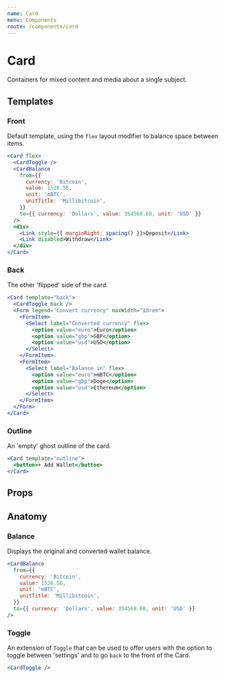 ```yaml
---
name: Card
menu: Components
route: /components/card
---
```



# Card

Containers for mixed content and media about a single subject.

## Templates

### Front

Default template, using the `flex` layout modifier to balance space between items.

```jsx react-live
<Card flex>
  <CardToggle />
  <CardBalance
    from={{
      currency: 'Bitcoin',
      value: 1526.56,
      unit: 'mBTC',
      unitTitle: 'Millibitcoin',
    }}
    to={{ currency: 'Dollars', value: 354568.68, unit: 'USD' }}
  />
  <div>
    <Link style={{ marginRight: spacing() }}>Deposit</Link>
    <Link disabled>Withdraw</Link>
  </div>
</Card>
```

### Back

The other 'flipped' side of the card.

```jsx react-live
<Card template="back">
  <CardToggle back />
  <Form legend="Convert currency" maxWidth="18rem">
    <FormItem>
      <Select label="Converted currency" flex>
        <option value="euro">Euro</option>
        <option value="gbp">GBP</option>
        <option value="usd">USD</option>
      </Select>
    </FormItem>
    <FormItem>
      <Select label="Balance in" flex>
        <option value="euro">mBTC</option>
        <option value="gbp">Doge</option>
        <option value="usd">Ethereum</option>
      </Select>
    </FormItem>
  </Form>
</Card>
```

### Outline

An 'empty' ghost outline of the card.

```jsx react-live
<Card template="outline">
  <button>+ Add Wallet</button>
</Card>
```

## Props

<PropsTable of={Card} />

## Anatomy

### Balance

Displays the original and converted wallet balance.

```jsx react-live
<CardBalance
  from={{
    currency: 'Bitcoin',
    value: 1526.56,
    unit: 'mBTC',
    unitTitle: 'Millibitcoin',
  }}
  to={{ currency: 'Dollars', value: 354568.68, unit: 'USD' }}
/>
```

<PropsTable of={CardBalance} />

### Toggle

An extension of `Toggle` that can be used to offer users with the option to toggle between 'settings' and to go `back` to the front of the Card.

```jsx react-live
<CardToggle />
```

<PropsTable of={CardToggle} />
